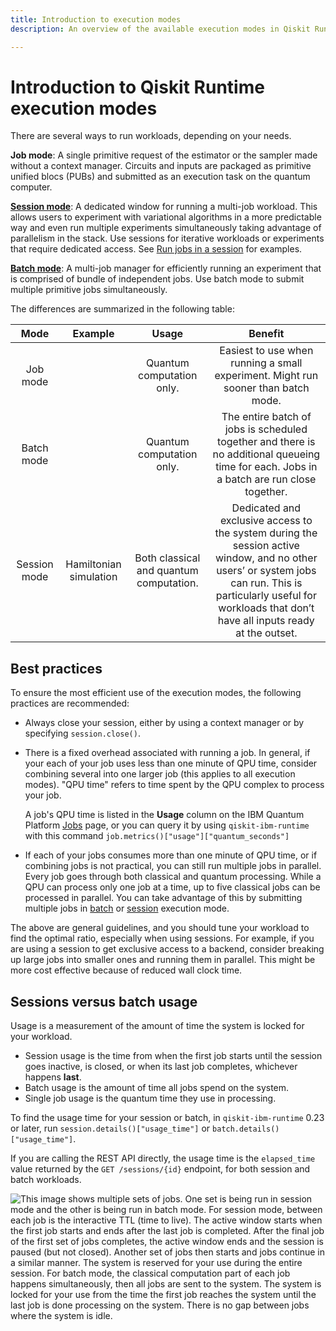 ```yaml
---
title: Introduction to execution modes
description: An overview of the available execution modes in Qiskit Runtime; sessions, batch, and single jobs.

---
```

# Introduction to Qiskit Runtime execution modes

There are several ways to run workloads, depending on your needs.

**Job mode**: A single primitive request of the estimator or the sampler made without a context manager. Circuits and inputs are packaged as primitive unified blocs (PUBs) and submitted as an execution task on the quantum computer.

[**Session mode**](sessions): A dedicated window for running a multi-job workload. This allows users to experiment with variational algorithms in a more predictable way and even run multiple experiments simultaneously taking advantage of parallelism in the stack. Use sessions for iterative workloads or experiments that require dedicated access. See [Run jobs in a session](run-jobs-in-session) for examples.

[**Batch mode**](run-jobs-batch): A multi-job manager for efficiently running an experiment that is comprised of bundle of independent jobs. Use batch mode to submit multiple primitive jobs simultaneously.

The differences are summarized in the following table:

|     Mode     |         Example        |                  Usage                  |                                                                                                        Benefit                                                                                                        |
|:------------:|:----------------------:|:---------------------------------------:|:---------------------------------------------------------------------------------------------------------------------------------------------------------------------------------------------------------------------:|
| Job mode     |                        | Quantum computation only.               | Easiest to use when running a small experiment. Might run sooner than batch mode.                                                                                                                                     |
| Batch mode   |                        | Quantum computation only.               | The entire batch of jobs is scheduled together and there is no additional queueing time for each. Jobs in a batch are run close together.                                                                             |
| Session mode | Hamiltonian simulation | Both classical and quantum computation. | Dedicated and exclusive access to the system during the session active window, and no other users’ or system jobs can run. This is particularly useful for workloads that don’t have all inputs ready at the outset.  |

<span id="best-practices"></span>
## Best practices

To ensure the most efficient use of the execution modes, the following practices are recommended:

- Always close your session, either by using a context manager or by specifying `session.close()`.
- There is a fixed overhead associated with running a job. In general, if your each of your job uses less than one minute of QPU time, consider combining several into one larger job (this applies to all execution modes). "QPU time" refers to time spent by the QPU complex to process your job.

    A job's QPU time is listed in the **Usage** column on the IBM Quantum Platform [Jobs](https://quantum.ibm.com/jobs) page, or you can  query it by using  `qiskit-ibm-runtime` with this command `job.metrics()["usage"]["quantum_seconds"]`

- If each of your jobs consumes more than one minute of QPU time, or if combining jobs is not practical, you can still run multiple jobs in parallel. Every job goes through both classical and quantum processing. While a QPU can process only one job at a time, up to five classical jobs can be processed in parallel. You can take advantage of this by submitting multiple jobs in [batch](run-jobs-batch#partition) or [session](run-jobs-in-session#two-vqe) execution mode.

The above are general guidelines, and you should tune your workload to find the optimal ratio, especially when using sessions. For example, if you are using a session to get exclusive access to a backend, consider breaking up large jobs into smaller ones and running them in parallel. This might be more cost effective because of reduced wall clock time.

## Sessions versus batch usage

Usage is a measurement of the amount of time the system is locked for your workload.

* Session usage is the time from when the first job starts until the session goes inactive, is closed, or when its last job completes, whichever happens **last**.
* Batch usage is the amount of time all jobs spend on the system.
* Single job usage is the quantum time they use in processing.

To find the usage time for your session or batch, in `qiskit-ibm-runtime` 0.23 or later, run `session.details()["usage_time"]` or `batch.details()["usage_time"]`.

If you are calling the REST API directly, the usage time is the `elapsed_time` value returned by the `GET /sessions/{id}` endpoint, for both session and batch workloads.

![This image shows multiple sets of jobs.  One set is being run in session mode and the other is being run in batch mode.  For session mode, between each job is the interactive TTL (time to live).  The active window starts when the first job starts and ends after the last job is completed. After the final job of the first set of jobs completes, the active window ends and the session is paused (but not closed).  Another set of jobs then starts and jobs continue in a similar manner. The system is reserved for your use during the entire session.  For batch mode, the classical computation part of each job happens simultaneously, then all jobs are sent to the system.  The system is locked for your use from the time the first job reaches the system until the last job is done processing on the system.  There is no gap between jobs where the system is idle.](/images/run/execution-modes/SessionVsBatch.svg 'Sessions compared to batch')

